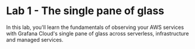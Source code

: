 ---
---


# Lab 1 - The single pane of glass

In this lab, you'll learn the fundamentals of observing your AWS services with Grafana Cloud's single pane of glass across serverless, infrastructure and managed services.

<DocCardList />

